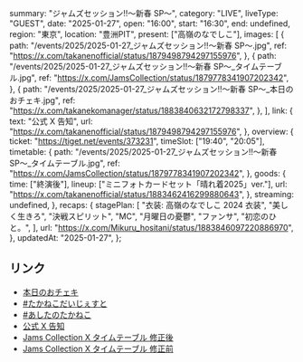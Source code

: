   summary: "ジャムズセッション!!〜新春 SP〜",
  category: "LIVE",
  liveType: "GUEST",
  date: "2025-01-27",
  open: "16:00",
  start: "16:30",
  end: undefined,
  region: "東京",
  location: "豊洲PIT",
  present: ["高嶺のなでしこ"],
  images: [
    {
      path: "/events/2025/2025-01-27_ジャムズセッション!!〜新春 SP〜.jpg",
      ref: "https://x.com/takanenofficial/status/1879498794297155976",
    },
    {
      path: "/events/2025/2025-01-27_ジャムズセッション!!〜新春 SP〜_タイムテーブル.jpg",
      ref: "https://x.com/JamsCollection/status/1879778341907202342",
    },
    {
      path: "/events/2025/2025-01-27_ジャムズセッション!!〜新春 SP〜_本日のおチェキ.jpg",
      ref: "https://x.com/takanekomanager/status/1883840632172798337",
    },
  ],
  link: {
    text: "公式 X 告知",
    url: "https://x.com/takanenofficial/status/1879498794297155976",
  },
  overview: {
    ticket: "https://tiget.net/events/373231",
    timeSlot: ["19:40", "20:05"],
    timetable: {
      path: "/events/2025/2025-01-27_ジャムズセッション!!〜新春 SP〜_タイムテーブル.jpg",
      ref: "https://x.com/JamsCollection/status/1879778341907202342",
    },
    goods: {
      time: ["終演後"],
      lineup: ["ミニフォトカードセット「晴れ着2025」ver."],
      url: "https://x.com/takanenofficial/status/1883462416299880643",
    },
    streaming: undefined,
  },
  recaps: {
    stagePlan: [
      "衣装: 高嶺のなでしこ 2024 衣装",
      "美しく生きろ",
      "決戦スピリット",
      "MC",
      "月曜日の憂鬱",
      "ファンサ",
      "初恋のひと。",
    ],
    url: "https://x.com/Mikuru_hositani/status/1883846097220886970",
  },
  updatedAt: "2025-01-27",
};

## リンク

- [本日のおチェキ](https://x.com/takanekomanager/status/1883840632172798337)
- [#たかねこだいじぇすと](https://x.com/takanenofficial/status/1883870479175541193)
- [#あしたのたかねこ](https://x.com/takanenofficial/status/1883462416299880643)
- [公式 X 告知](https://x.com/takanenofficial/status/1879498794297155976)
- [Jams Collection X タイムテーブル 修正後](https://x.com/JamsCollection/status/1880182104740483358)
- [Jams Collection X タイムテーブル 修正前](https://x.com/JamsCollection/status/1879778341907202342)
